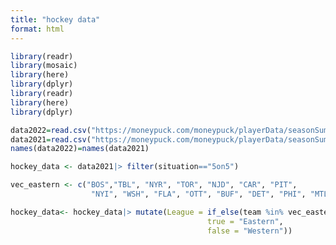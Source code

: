 ```yaml
---
title: "hockey data"
format: html
---
```


```r
library(readr)
library(mosaic)
library(here)
library(dplyr)
library(readr)
library(here)
library(dplyr)

data2022=read.csv("https://moneypuck.com/moneypuck/playerData/seasonSummary/2022/regular/teams.csv", header = FALSE)
data2021=read.csv("https://moneypuck.com/moneypuck/playerData/seasonSummary/2021/regular/teams.csv")
names(data2022)=names(data2021)
```

```r
hockey_data <- data2021|> filter(situation=="5on5")
```

```r
vec_eastern <- c("BOS","TBL", "NYR", "TOR", "NJD", "CAR", "PIT", 
                  "NYI", "WSH", "FLA", "OTT", "BUF", "DET", "PHI", "MTL","CBJ")

hockey_data<- hockey_data|> mutate(League = if_else(team %in% vec_eastern,
                                            true = "Eastern",
                                            false = "Western"))
```

